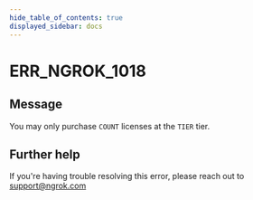 ```yaml
---
hide_table_of_contents: true
displayed_sidebar: docs
---
```



# ERR_NGROK_1018

## Message

You may only purchase `COUNT` licenses at the `TIER` tier.

<ErrorDetails error="err_ngrok_1018" />

## Further help

If you're having trouble resolving this error, please reach out to [support@ngrok.com](mailto:support@ngrok.com?subject=Help%20with%20ERR_NGROK_1018)

